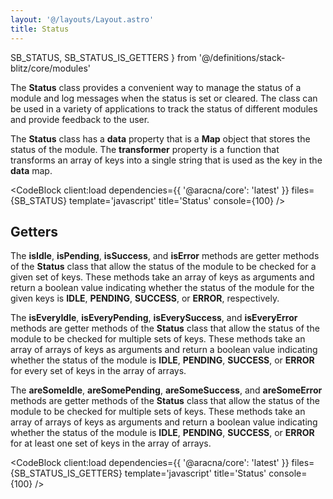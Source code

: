 ```yaml
---
layout: '@/layouts/Layout.astro'
title: Status
---
```


  SB_STATUS,
  SB_STATUS_IS_GETTERS
} from '@/definitions/stack-blitz/core/modules'

The **Status** class provides a convenient way to manage the status of a module and log messages when the status is set or cleared. The class can be used in a variety of applications to track the status of different modules and provide feedback to the user.

The **Status** class has a **data** property that is a **Map** object that stores the status of the module. The **transformer** property is a function that transforms an array of keys into a single string that is used as the key in the **data** map.

<CodeBlock
  client:load
  dependencies={{ '@aracna/core': 'latest' }}
  files={SB_STATUS}
  template='javascript'
  title='Status'
  console={100}
/>

## Getters

The **isIdle**, **isPending**, **isSuccess**, and **isError** methods are getter methods of the **Status** class that allow the status of the module to be checked for a given set of keys. These methods take an array of keys as arguments and return a boolean value indicating whether the status of the module for the given keys is **IDLE**, **PENDING**, **SUCCESS**, or **ERROR**, respectively.

The **isEveryIdle**, **isEveryPending**, **isEverySuccess**, and **isEveryError** methods are getter methods of the **Status** class that allow the status of the module to be checked for multiple sets of keys. These methods take an array of arrays of keys as arguments and return a boolean value indicating whether the status of the module is **IDLE**, **PENDING**, **SUCCESS**, or **ERROR** for every set of keys in the array of arrays.

The **areSomeIdle**, **areSomePending**, **areSomeSuccess**, and **areSomeError** methods are getter methods of the **Status** class that allow the status of the module to be checked for multiple sets of keys. These methods take an array of arrays of keys as arguments and return a boolean value indicating whether the status of the module is **IDLE**, **PENDING**, **SUCCESS**, or **ERROR** for at least one set of keys in the array of arrays.

<CodeBlock
  client:load
  dependencies={{ '@aracna/core': 'latest' }}
  files={SB_STATUS_IS_GETTERS}
  template='javascript'
  title='Status'
  console={100}
/>
